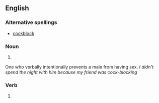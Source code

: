 ==English==

===Alternative spellings===
*[[cockblock]]

===Noun===
{{en-noun|sg=[[cock]] [[block]]}}

# {{alternative spelling of|[[cockblock]]}}
One who verbally intentionally prevents a male from having sex.
''I didn't spend the night with him because my friend was cock-blocking''

===Verb===
{{en-verb|inf=to [[cock]] [[block]]}}

# {{alternative spelling of|[[cockblock]]}}